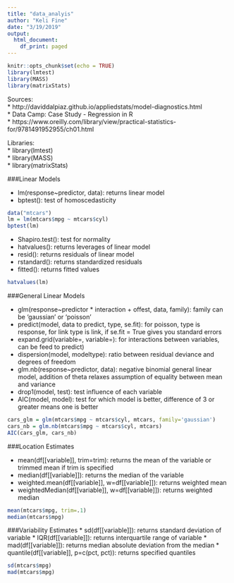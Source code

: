 ```yaml
---
title: "data_analyis"
author: "Keli Fine"
date: "3/19/2019"
output:
  html_document:
    df_print: paged
---
```


```r
knitr::opts_chunk$set(echo = TRUE)
library(lmtest)
library(MASS)
library(matrixStats)
```
Sources:  
* http://daviddalpiaz.github.io/appliedstats/model-diagnostics.html  
* Data Camp: Case Study - Regression in R  
* https://www.oreilly.com/library/view/practical-statistics-for/9781491952955/ch01.html  

Libraries:   
* library(lmtest)  
* library(MASS)  
* library(matrixStats)

###Linear Models

* lm(response~predictor, data): returns linear model
* bptest(): test of homoscedasticity
```r
data("mtcars")
lm = lm(mtcars$mpg ~ mtcars$cyl)
bptest(lm)
```
* Shapiro.test(): test for normality
* hatvalues(): returns leverages of linear model
* resid(): returns residuals of linear model
* rstandard(): returns standardized residuals
* fitted(): returns fitted values
```r
hatvalues(lm)
```

###General Linear Models

* glm(response~predictor * interaction + offest, data, family): family can be 'gaussian' or 'poisson'
* predict(model, data to predict, type, se.fit): for poisson, type is response, for link type is link, if se.fit = True gives you standard errors
* expand.grid(variable=, variable=): for interactions between variables, can be feed to predict)
* dispersion(model, modeltype): ratio between residual deviance and degrees of freedom
* glm.nb(response~predictor, data): negative binomial general linear model, addition of theta relaxes assumption of equality between mean and variance
* drop1(model, test): test influence of each variable
* AIC(model, model): test for which model is better, difference of 3 or greater means one is better

```r
cars_glm = glm(mtcars$mpg ~ mtcars$cyl, mtcars, family='gaussian')
cars_nb = glm.nb(mtcars$mpg ~ mtcars$cyl, mtcars)
AIC(cars_glm, cars_nb)
```
###Location Estimates

* mean(df[[variable]], trim=trim): returns the mean of the variable or trimmed mean if trim is specified
* median(df[[variable]]): returns the median of the variable
* weighted.mean(df[[variable]], w=df[[variable]]): returns weighted mean
* weightedMedian(df[[variable]], w=df[[variable]]): returns weighted median
```r
mean(mtcars$mpg, trim=.1)
median(mtcars$mpg)
```
###Variability Estimates
* sd(df[[variable]]): returns standard deviation of variable
* IQR(df[[variable]]): returns interquartile range of variable
* mad(df[[variable]]): returns median absolute deviation from the median
* quantile(df[[variable]], p=c(pct, pct)): returns specified quantiles
```r
sd(mtcars$mpg)
mad(mtcars$mpg)
```

